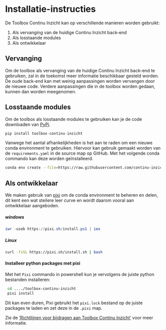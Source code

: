 # Installatie-instructies

De Toolbox Continu Inzicht kan op verschillende manieren worden gebruikt:

1. Als vervanging van de huidige Continu Inzicht back-end
1. Als losstaande modules
1. Als ontwikkelaar

## Vervanging

Om de toolbox als vervanging van de huidige Continu Inzicht back-end te gebruiken, zal in de toekomst meer informatie beschikbaar gesteld worden.
De oude back-end kan met weinig aanpassingen worden vervangen door de nieuwe code. Verdere aanpassingen die in de toolbox worden gedaan, kunnen dan worden meegenomen.

## Losstaande modules

Om de toolbox als losstaande modules te gebruiken kan je de code downloaden van [PyPi](https://pypi.org/project/toolbox-continu-inzicht/).

```python
pip install toolbox-continu-inzicht
```

Vanwege het aantal afhankelijkheden is het aan te raden om een nieuwe conda environment te gebruiken. Hiervoor kan gebruik gemaakt worden van de `requirements.yaml` in de source map op GitHub. Met het volgende conda commando kan deze worden geïnstalleerd.

```bash
conda env create --file=https://raw.githubusercontent.com/continu-inzicht/toolbox-continu-inzicht/refs/heads/main/src/requirements.yaml
```

## Als ontwikkelaar

We maken gebruik van [pixi](https://pixi.sh/latest/) om de conda environment te beheren en delen, dit kent een wat steilere leer curve en wordt daarom vooral aan ontwikkelaar aangeboden.

##### windows

```powershell
iwr -useb https://pixi.sh/install.ps1 | iex
```

##### Linux

```bash
curl -fsSL https://pixi.sh/install.sh | bash
```

#### Installeer python packages met pixi

Met het `Pixi` commando in powershell kun je vervolgens de juiste python bestanden installeren:

```bash
 cd ..../toolbox-continu-inzicht
 pixi install
```

Dit kan even duren, Pixi gebruikt het `pixi.lock` bestand op de juiste packages te laden en zet deze in de `.pixi` map.

Zie de ['Richtlijnen voor bijdragen aan Toolbox Continu Inzicht'](https://continu-inzicht.github.io/toolbox-continu-inzicht/contributing.html) voor meer informatie.
